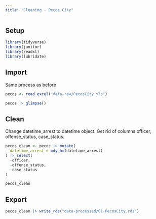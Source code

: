 ```yaml
---
title: "Cleaning - Pecos City"
---
```


## Setup

```r

library(tidyverse)
library(janitor)
library(readxl)
library(lubridate)
```

## Import 

Same process as before

```r
pecos <- read_excel("data-raw/PecosCity.xls")

pecos |> glimpse()
```

## Clean

Change datetime_arrest to datetime object. Get rid of columns officer, offense_status, case_status. 

```r
pecos_clean <- pecos |> mutate(
  datetime_arrest = mdy_hm(datetime_arrest)
) |> select(
  -officer,
  -offense_status,
  -case_status
)

pecos_clean
```

## Export

```r
pecos_clean |> write_rds("data-processed/01-PecosCity.rds")
```

